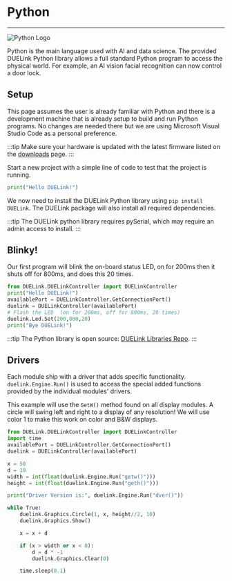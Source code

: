 # Python

---

![Python Logo](pathname:///img/python.png)

Python is the main language used with AI and data science. The provided DUELink Python library allows a full standard Python program to access the physical world. For example, an AI vision facial recognition can now control a door lock.

## Setup

This page assumes the user is already familiar with Python and there is a development machine that is already setup to build and run Python programs. No changes are needed there but we are using Microsoft Visual Studio Code as a personal preference.

:::tip
Make sure your hardware is updated with the latest firmware listed on the [downloads](../downloads.mdx) page.
:::

Start a new project with a simple line of code to test that the project is running.

```py
print("Hello DUELink!")
```

We now need to install the DUELink Python library using `pip install DUELink`. The DUELink package will also install all required dependencies.

:::tip
The DUELink python library requires pySerial, which may require an admin access to install.
:::

## Blinky!

Our first program will blink the on-board status LED, on for 200ms then it shuts off for 800ms, and does this 20 times.

```py
from DUELink.DUELinkController import DUELinkController
print("Hello DUELink!")
availablePort = DUELinkController.GetConnectionPort()
duelink = DUELinkController(availablePort)
# Flash the LED  (on for 200ms, off for 800ms, 20 times)
duelink.Led.Set(200,800,20)
print("Bye DUELink!")
```

:::tip
The Python library is open source: [DUELink Libraries Repo](https://github.com/ghi-electronics/duelink-libraries).
:::

## Drivers

Each module ship with a driver that adds specific functionality. `duelink.Engine.Run()` is used to access the special added functions provided by the individual modules' drivers.

This example will use the `GetW()` method found on all display modules. A circle will swing left and right to a display of any resolution! We will use color 1 to make this work on color and B&W displays.

```py
from DUELink.DUELinkController import DUELinkController
import time
availablePort = DUELinkController.GetConnectionPort()
duelink = DUELinkController(availablePort)

x = 50
d = 10
width = int(float(duelink.Engine.Run("getw()")))
height = int(float(duelink.Engine.Run("geth()")))

print("Driver Version is:", duelink.Engine.Run("dver()"))

while True:
    duelink.Graphics.Circle(1, x, height//2, 10)
    duelink.Graphics.Show()

    x = x + d

    if (x > width or x < 0):
        d = d * -1
        duelink.Graphics.Clear(0)

    time.sleep(0.1)
```
